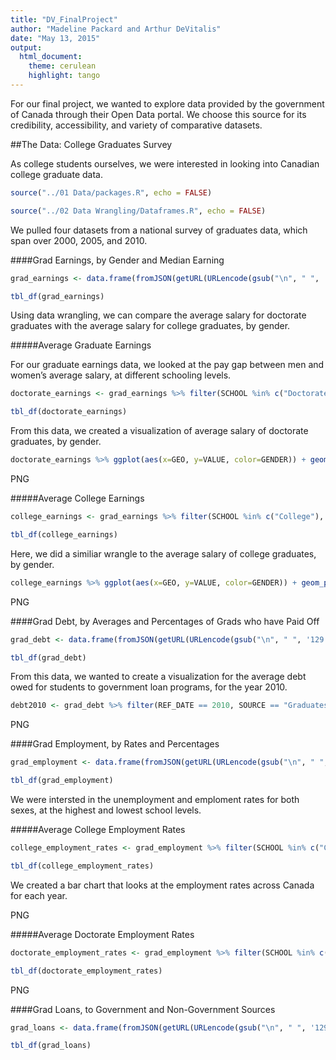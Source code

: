 ```yaml
---
title: "DV_FinalProject"
author: "Madeline Packard and Arthur DeVitalis"
date: "May 13, 2015"
output:
  html_document:
    theme: cerulean
    highlight: tango
---
```

For our final project, we wanted to explore data provided by the government of Canada through their Open Data portal. We choose this source for its credibility, accessibility, and variety of comparative datasets.


##The Data: College Graduates Survey

As college students ourselves, we were interested in looking into Canadian college graduate data.

```r
source("../01 Data/packages.R", echo = FALSE)
```

```r
source("../02 Data Wrangling/Dataframes.R", echo = FALSE)
```

We pulled four datasets from a national survey of graduates data, which span over 2000, 2005, and 2010.

####Grad Earnings, by Gender and Median Earning

```r
grad_earnings <- data.frame(fromJSON(getURL(URLencode(gsub("\n", " ", '129.152.144.84:5001/rest/native/?query= "select REF_DATE, GEO, SCHOOL, GENDER, STATS, VALUE from GRAD_EARNINGS "')),httpheader=c(DB='jdbc:oracle:thin:@129.152.144.84:1521:ORCL', USER='C##cs329e_map4542', PASS='orcl_map4542', MODE='native_mode', MODEL='model', returnDimensions = 'False', returnFor = 'JSON'), verbose = TRUE)))
```

```r
tbl_df(grad_earnings)
```

Using data wrangling, we can compare the average salary for doctorate graduates with the average salary for college graduates, by gender.


#####Average Graduate Earnings

For our graduate earnings data, we looked at the pay gap between men and women's average salary, at different schooling levels.

```r
doctorate_earnings <- grad_earnings %>% filter(SCHOOL %in% c("Doctorate"), STATS == "Median", GENDER != "Both sexes", VALUE != "null")
```

```r
tbl_df(doctorate_earnings)
```

From this data, we created a visualization of average salary of doctorate graduates, by gender.

```r
doctorate_earnings %>% ggplot(aes(x=GEO, y=VALUE, color=GENDER)) + geom_point() + ggtitle('Average Doctorate Graduate Earnings') + scale_color_brewer(palette="Set1") + facet_wrap(~REF_DATE) + theme(axis.text.x=element_text(angle=90, size=10, vjust=0.4), plot.title = element_text(size=20, face="bold", vjust=2), axis.title.x = element_blank())
```

PNG

#####Average College Earnings

```r
college_earnings <- grad_earnings %>% filter(SCHOOL %in% c("College"), STATS == "Median", GENDER != "Both sexes", VALUE != "null")
```
```r
tbl_df(college_earnings)
```

Here, we did a similiar wrangle to the average salary of college graduates, by gender.

```r
college_earnings %>% ggplot(aes(x=GEO, y=VALUE, color=GENDER)) + geom_point() + ggtitle('Average College Graduate Earnings') + scale_color_brewer(palette="Set1") + facet_wrap(~REF_DATE) + theme(axis.text.x=element_text(angle=90, size=10, vjust=0.4), plot.title = element_text(size=20, face="bold", vjust=2), axis.title.x = element_blank())
```

PNG


####Grad Debt, by Averages and Percentages of Grads who have Paid Off 

```r
grad_debt <- data.frame(fromJSON(getURL(URLencode(gsub("\n", " ", '129.152.144.84:5001/rest/native/?query= "select REF_DATE, GEO, SCHOOL, SOURCE, STATS, VALUE from GRAD_DEBT "')),httpheader=c(DB='jdbc:oracle:thin:@129.152.144.84:1521:ORCL', USER='C##cs329e_map4542', PASS='orcl_map4542', MODE='native_mode', MODEL='model', returnDimensions = 'False', returnFor = 'JSON'), verbose = TRUE)))
```
```r
tbl_df(grad_debt)
```

From this data, we wanted to create a visualization for the average debt owed for students to government loan programs, for the year 2010.

```r
debt2010 <- grad_debt %>% filter(REF_DATE == 2010, SOURCE == "Graduates who owed money for their education to government student loan programs", STATS == "Average debt owed to the source at time of graduation dollars", VALUE != "null") %>% ggplot(aes(x=GEO, y=VALUE, color=SCHOOL)) + geom_point() + ggtitle('Average Debt Owed\n to Government Loans in 2010') + scale_color_brewer(palette="Set1") + theme(axis.text.x=element_text(angle=90, size=10, vjust=0.4), axis.title.y = element_blank(), axis.title.x = element_blank(), legend.title=element_blank(), plot.title = element_text(size=20, face="bold", vjust=2, lineheight=0.8))
```

PNG

####Grad Employment, by Rates and Percentages

```r
grad_employment <- data.frame(fromJSON(getURL(URLencode(gsub("\n", " ", '129.152.144.84:5001/rest/native/?query= "select REF_DATE, GEO, SCHOOL, GENDER, STATS, VALUE from GRAD_EMPLOYMENT "')),httpheader=c(DB='jdbc:oracle:thin:@129.152.144.84:1521:ORCL', USER='C##cs329e_map4542', PASS='orcl_map4542', MODE='native_mode', MODEL='model', returnDimensions = 'False', returnFor = 'JSON'), verbose = TRUE)))
```

```r
tbl_df(grad_employment)
```

We were intersted in the unemployment and emploment rates for both sexes, at the highest and lowest school levels.

#####Average College Employment Rates

```r
college_employment_rates <- grad_employment %>% filter(SCHOOL %in% c("College"), STATS %in%  c("Unemployed rate", "Employed percent"), GENDER != "Both sexes", VALUE != "null") %>% arrange(desc(VALUE))
```

```r
tbl_df(college_employment_rates)
```

We created a bar chart that looks at the employment rates across Canada for each year.

PNG

#####Average Doctorate Employment Rates
```r
doctorate_employment_rates <- grad_employment %>% filter(SCHOOL %in% c("Doctorate"), STATS %in%  c("Unemployed rate", "Employed percent"), GENDER != "Both sexes", VALUE != "null") %>% arrange(desc(VALUE)) %>% tbl_df
```

```r
tbl_df(doctorate_employment_rates)
```

PNG

####Grad Loans, to Government and Non-Government Sources

```r
grad_loans <- data.frame(fromJSON(getURL(URLencode(gsub("\n", " ", '129.152.144.84:5001/rest/native/?query= "select REF_DATE, GEO, SCHOOL, SOURCE, STATS, VALUE from GRAD_LOANS "')),httpheader=c(DB='jdbc:oracle:thin:@129.152.144.84:1521:ORCL', USER='C##cs329e_map4542', PASS='orcl_map4542', MODE='native_mode', MODEL='model', returnDimensions = 'False', returnFor = 'JSON'), verbose = TRUE)))
```

```r
tbl_df(grad_loans)
```